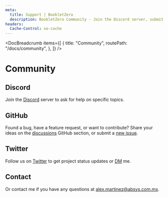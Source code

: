 ```yaml
---
meta:
  title: Support | BookletZero
  description: BookletZero Community - Join the Discord server, submit a GitHub issue, follow us on Twitter, or contact us directly.
headers:
  Cache-Control: no-cache
---
```



<DocBreadcrumb
  items={[
    {
      title: "Community",
      routePath: "/docs/community",
    },
  ]}
/>

# Community


## Discord

Join the [Discord](https://discord.gg/KMkjU2BFn9) server to ask for help on specific topics.

## GitHub

Found a bug, have a feature request, or want to contribute? Share your ideas on the [discussions](https://github.com/mbudak/bookletzero/discussions) GitHub section, or submit a [new issue](https://github.com/mbudak/bookletzero/issues/new).

## Twitter

Follow us on [Twitter](https://twitter.com/bookletzero) to get project status updates or [DM](https://twitter.com/bookletzero) me.

## Contact

Or contact me if you have any questions at <a href="mailto:alex.martinez@absys.com.mx">alex.martinez@absys.com.mx</a>.
